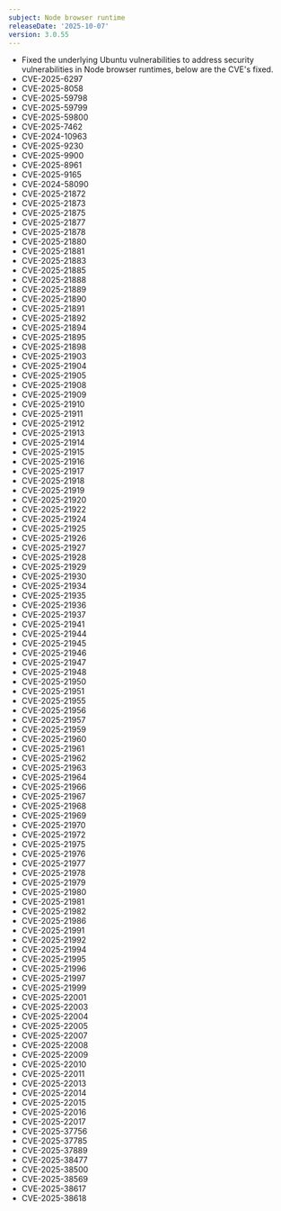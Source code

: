 ```yaml
---
subject: Node browser runtime
releaseDate: '2025-10-07'
version: 3.0.55
---
```


* Fixed the underlying Ubuntu vulnerabilities to address security vulnerabilities in Node browser runtimes, below are the CVE's fixed.
* CVE-2025-6297
* CVE-2025-8058
* CVE-2025-59798
* CVE-2025-59799
* CVE-2025-59800
* CVE-2025-7462
* CVE-2024-10963
* CVE-2025-9230
* CVE-2025-9900
* CVE-2025-8961
* CVE-2025-9165
* CVE-2024-58090
* CVE-2025-21872
* CVE-2025-21873
* CVE-2025-21875
* CVE-2025-21877
* CVE-2025-21878
* CVE-2025-21880
* CVE-2025-21881
* CVE-2025-21883
* CVE-2025-21885
* CVE-2025-21888
* CVE-2025-21889
* CVE-2025-21890
* CVE-2025-21891
* CVE-2025-21892
* CVE-2025-21894
* CVE-2025-21895
* CVE-2025-21898
* CVE-2025-21903
* CVE-2025-21904
* CVE-2025-21905
* CVE-2025-21908
* CVE-2025-21909
* CVE-2025-21910
* CVE-2025-21911
* CVE-2025-21912
* CVE-2025-21913
* CVE-2025-21914
* CVE-2025-21915
* CVE-2025-21916
* CVE-2025-21917
* CVE-2025-21918
* CVE-2025-21919
* CVE-2025-21920
* CVE-2025-21922
* CVE-2025-21924
* CVE-2025-21925
* CVE-2025-21926
* CVE-2025-21927
* CVE-2025-21928
* CVE-2025-21929
* CVE-2025-21930
* CVE-2025-21934
* CVE-2025-21935
* CVE-2025-21936
* CVE-2025-21937
* CVE-2025-21941
* CVE-2025-21944
* CVE-2025-21945
* CVE-2025-21946
* CVE-2025-21947
* CVE-2025-21948
* CVE-2025-21950
* CVE-2025-21951
* CVE-2025-21955
* CVE-2025-21956
* CVE-2025-21957
* CVE-2025-21959
* CVE-2025-21960
* CVE-2025-21961
* CVE-2025-21962
* CVE-2025-21963
* CVE-2025-21964
* CVE-2025-21966
* CVE-2025-21967
* CVE-2025-21968
* CVE-2025-21969
* CVE-2025-21970
* CVE-2025-21972
* CVE-2025-21975
* CVE-2025-21976
* CVE-2025-21977
* CVE-2025-21978
* CVE-2025-21979
* CVE-2025-21980
* CVE-2025-21981
* CVE-2025-21982
* CVE-2025-21986
* CVE-2025-21991
* CVE-2025-21992
* CVE-2025-21994
* CVE-2025-21995
* CVE-2025-21996
* CVE-2025-21997
* CVE-2025-21999
* CVE-2025-22001
* CVE-2025-22003
* CVE-2025-22004
* CVE-2025-22005
* CVE-2025-22007
* CVE-2025-22008
* CVE-2025-22009
* CVE-2025-22010
* CVE-2025-22011
* CVE-2025-22013
* CVE-2025-22014
* CVE-2025-22015
* CVE-2025-22016
* CVE-2025-22017
* CVE-2025-37756
* CVE-2025-37785
* CVE-2025-37889
* CVE-2025-38477
* CVE-2025-38500
* CVE-2025-38569
* CVE-2025-38617
* CVE-2025-38618



